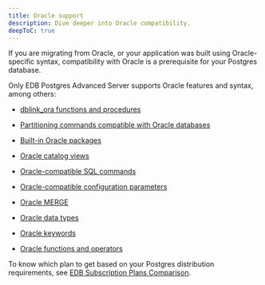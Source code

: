 ```yaml
---
title: Oracle support 
description: Dive deeper into Oracle compatibility.
deepToC: true
---
```


If you are migrating from Oracle, or your application was built using Oracle-specific syntax, compatibility with Oracle is a prerequisite for your Postgres database.

Only EDB Postgres Advanced Server supports Oracle features and syntax, among others:

-   [dblink_ora functions and procedures](/epas/latest/reference/oracle_compatibility_reference/01_dblink_ora_functions_and_procedures/) 

-   [Partitioning commands compatible with Oracle databases](/epas/latest/reference/oracle_compatibility_reference/04_partitioning_commands_compatible_with_oracle_databases/)

-   [Built-in Oracle packages](/epas/latest/reference/oracle_compatibility_reference/epas_compat_bip_guide/03_built-in_packages/)

-   [Oracle catalog views](/epas/latest/reference/oracle_compatibility_reference/epas_compat_cat_views/oracle_compatible_views/62_dba_users/)

-   [Oracle-compatible SQL commands](/epas/latest/reference/oracle_compatibility_reference/epas_compat_sql/)

-   [Oracle-compatible configuration parameters](/epas/latest/reference/oracle_compatibility_reference/summary_oracle_config_parameters/)

-   [Oracle MERGE](/epas/latest/reference/oracle_compatibility_reference/epas_compat_sql/65a_merge/)

-   [Oracle data types](/epas/latest/reference/sql_reference/02_data_types/)

-   [Oracle keywords](/epas/latest/reference/application_programmer_reference/stored_procedural_language_reference/17_advanced_server_keywords/#edb-postgres-advanced-server-keywords)

-   [Oracle functions and operators](/epas/latest/reference/sql_reference/03_functions_and_operators/)

To know which plan to get based on your Postgres distribution requirements, see [EDB Subscription Plans Comparison](https://www.enterprisedb.com/products/plans-comparison).

